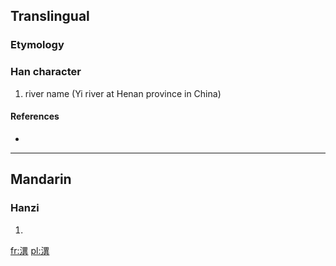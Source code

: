 ==Translingual==

===Etymology===
{{Han compound|水|異|c1=s|c2=p|t1=water|ls=psc}}

===Han character===
{{Han char|rn=85|rad=水|as=12|sn=15|four=3618<sub>1</sub>|canj=水田廿金 (EWTC)}}

# river name (Yi river at Henan province in China)

====References====
* {{Han ref|kx=0650.070|dkj=18265|hdz=31723.040|uh=6F69|ud=28521|bh=E65B|bd=58971}}

----

==Mandarin==

===Hanzi===
{{cmn-hanzi|pin=[[yì]] ([[yi4]])|wg=i<sup>4</sup>}}

# {{defn|Mandarin|sort=水12}}

[[fr:潩]]
[[pl:潩]]
